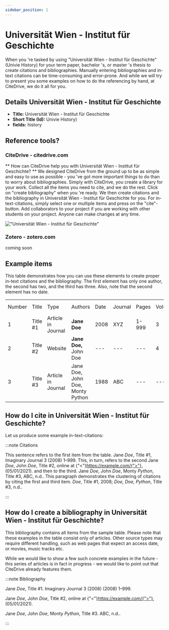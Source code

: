 ```yaml
---
sidebar_position: 1
---
```


# Universität Wien - Institut für Geschichte

When you 're tasked by using "Universität Wien - Institut für Geschichte" (Univie History) for your term paper, bachelor 's, or master 's thesis to create citations and bibliographies.
Manually entering bibliographies and in-text citations can be time-consuming and error-prone. And while we will try to present you some examples on how to do the referencing by hand, at CiteDrive, we do it all for you.

## Details  Universität Wien - Institut für Geschichte
* **Title:** Universität Wien - Institut für Geschichte
* **Short Title (Id):** Univie History)
* **fields:** history

## Reference tools?
### CiteDrive - citedrive.com
** How can CiteDrive help you with Universität Wien - Institut für Geschichte? **
We designed CiteDrive from the ground up to be as simple and easy to use as possible - you 've got more important things to do than to worry about bibliographies. Simply with CiteDrive, you create a library for your work. Collect all the items you need to cite, and we do the rest. Click on "create bibliography" when you 're ready. We then create citations and the bibliography in Universität Wien - Institut für Geschichte for you. For in-text-citations, simply select one or multiple items and press on the "cite"-button. Add collaborators to your project if you are working with other students on your project. Anyone can make changes at any time.


!["Universität Wien - Institut für Geschichte"](images/universitat-wien--institut-fur-geschichte.svg "Choose Universität Wien - Institut für Geschichte in the CiteDrive App")

### Zotero - zotero.com

coming soon

## Example items

This table demonstrates how you can use these elements to create proper in-text citations and the bibliography. The first element has only one author, the second has two, and the third has three. Also, note that the second element has no date.


<table>
  <tr>
   <td>Number
   </td>
   <td>Title
   </td>
   <td>Type
   </td>
   <td>Authors
   </td>
   <td>Date
   </td>
   <td>Journal
   </td>
   <td>Pages
   </td>
   <td>Volume
   </td>
   <td>Issue
   </td>
   <td>Access Date
   </td>
  </tr>
  <tr>
   <td>1
   </td>
   <td>Title #1
   </td>
   <td>Article in Journal
   </td>
   <td><strong>Jane Doe</strong>
   </td>
   <td>2008
   </td>
   <td>XYZ
   </td>
   <td>1-999
   </td>
   <td>3
   </td>
   <td>2
   </td>
   <td>--
   </td>
  </tr>
  <tr>
   <td>
2
   </td>
   <td>Title #2
   </td>
   <td>Website
   </td>
   <td><strong>Jane Doe, </strong>John Doe
   </td>
   <td>---
   </td>
   <td>---
   </td>
   <td>---
   </td>
   <td>4
   </td>
   <td>---
   </td>
   <td>2020-05-01
   </td>
  </tr>
  <tr>
   <td>3
   </td>
   <td>Title #3
   </td>
   <td>Article in Journal
   </td>
   <td>Jane Doe, John Doe, Monty Python
   </td>
   <td>1988
   </td>
   <td>ABC
   </td>
   <td>---
   </td>
   <td>---
   </td>
   <td>16
   </td>
   <td>---
   </td>
  </tr>
</table>



## How do I cite in  Universität Wien - Institut für Geschichte?

Let us produce some example in-text-citations:

:::note Citations


This sentence refers to the first item from the table. Jane <i>Doe</i>, Title #1, Imaginary Journal 3 (2008) 1–999. This, in turn, refers to the second Jane <i>Doe</i>, John  <i>Doe</i>, Title #2, online at {"<"}https://example.com/{">"}, (05/01/2021).
and then to the third.  Jane <i>Doe</i>, John <i>Doe</i>, Monty <i>Python</i>, Title #3, ABC, n.d..
This paragraph demonstrates the clustering of citations by citing the first and third item. <i>Doe</i>, Title #1, 2008; <i>Doe, Doe, Python</i>, Title #3, n.d..

:::

## How do I create a bibliography in Universität Wien - Institut für Geschichte?

This bibliography contains all items from the sample table. Please note that these examples in the table consist only of articles. Other source types may require different handling, such as web pages that expect an access date, or movies, music tracks etc.

While we would like to show a few such concrete examples in the future - this series of articles is in fact in progress - we would like to point out that CiteDrive already features them.

:::note Bibliography

Jane <i>Doe</i>, Title #1. Imaginary Journal 3 (2008) (2008) 1–999.

Jane <i>Doe</i>, John  <i>Doe</i>, Title #2, online at {"<"}https://example.com/{">"}, (05/01/2021).

Jane <i>Doe</i>, John <i>Doe</i>, Monty <i>Python</i>, Title #3. ABC, n.d..



:::


        